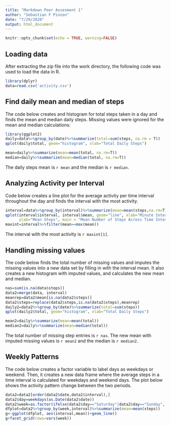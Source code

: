 ```yaml
---
title: "Markdown Peer Assesment 1"
author: "Sebastian F Pinzon"
date: "7/29/2020"
output: html_document
---
```


```r
knitr::opts_chunk$set(echo = TRUE, warning=FALSE)
```

## Loading data
After extracting the zip file into the work directory, the following code was used to load the data in R. 

```r
library(dplyr)
data=read.csv('activity.csv')
```

## Find daily mean and median of steps
The code below creates and histogram for total steps taken in a day and finds the mean and median daily steps. 
Missing values were ignored for the mean and median calculations:
```r
library(ggplot2)
daily=data%>%group_by(date)%>%summarize(total=sum(steps, na.rm = T))
qplot(daily$total, geom="histogram", xlab="Total Daily Steps")

mean=daily%>%summarize(mean=mean(total, na.rm=T))
median=daily%>%summarize(mean=median(total, na.rm=T))
```
The daily steps mean is `r mean` and the median is `r median`.

## Analyzing Activity per Interval
Code below creates a line plot for the average activity per time interval throughout the day and finds the interval with the most activity. 
```r
interval=data%>%group_by(interval)%>%summarize(mean=mean(steps,na.rm=T))
qplot(interval$interval, interval$mean, geom="line", xlab="Minute Interval", 
      ylab="Mean Steps", main = "Mean Number of Steps Across Time Intervals")
maxint=interval%>%filter(mean==max(mean))
```
The interval with the most activity is `r maxint[1]`. 

## Handling missing values
The code below finds the total number of missing values and imputes the missing values into a new data set by filling in with the interval mean. It also creates a new histogram with imputed values, and calculates the new mean and median. 

```r
nas=sum(is.na(data$steps))
data2=merge(data, interval)
meanrep=data2$mean[is.na(data2$steps)]
data2$steps=replace(data2$steps,is.na(data2$steps),meanrep)
daily2=data2%>%group_by(date)%>%summarize(total=sum(steps))
qplot(daily2$total, geom="histogram", xlab="Total Daily Steps")

mean2=daily%>%summarize(mean=mean(total))
median2=daily%>%summarize(mean=median(total))
```
The total number of missing step entries is `r nas`. The new mean with imputed missing values is `r mean2` and the median is `r median2`. 

## Weekly Patterns

The code below creates a factor variable to label days as weekdays or weekend. Then, it creates a new data frame where the average steps in a time interval is calculated for weekdays and weekend days. The plot below shows the activity pattern change between the two periods. 

```r
data2=data2[order(data2$date,data2$interval),]
data2$day=weekdays(as.Date(data2$date))
data2$week=as.factor(ifelse(data2$day=="Saturday"|data2$day=="Sunday", "weekend", "weekday"))
dfplot=data2%>%group_by(week,interval)%>%summarize(mean=mean(steps))
g<-ggplot(dfplot, aes(interval,mean))+geom_line()
g+facet_grid(rows=vars(week))
```